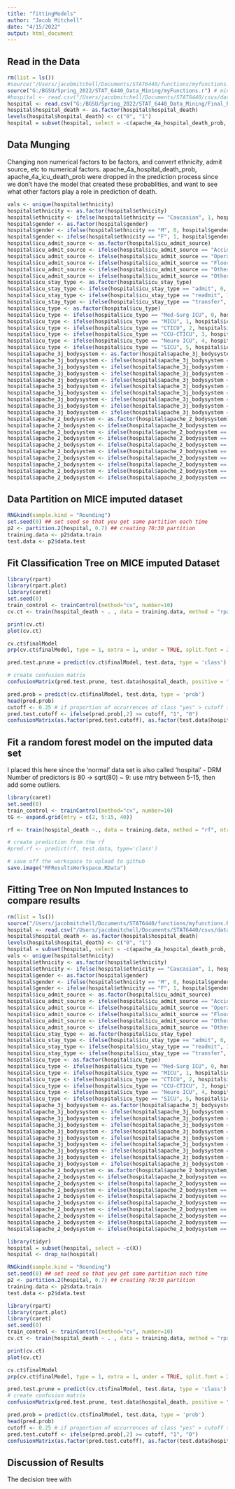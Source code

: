 ```yaml
---
title: "fittingModels"
author: "Jacob Mitchell"
date: "4/15/2022"
output: html_document
---
```

## Read in the Data

```r
rm(list = ls())
#source("/Users/jacobmitchell/Documents/STAT6440/functions/myfunctions.R")
source("G:/BGSU/Spring_2022/STAT_6440_Data_Mining/myFunctions.r") # mine: DRM
#hospital <- read.csv("/Users/jacobmitchell/Documents/STAT6440/csvs/dataset_mice_output.csv")
hospital <- read.csv("G:/BGSU/Spring_2022/STAT_6440_Data_Mining/Final_Project/archive/dataset_mice_output.csv") # mine: DRM
hospital$hospital_death <- as.factor(hospital$hospital_death)
levels(hospital$hospital_death) <- c("0", "1")
hospital = subset(hospital, select = -c(apache_4a_hospital_death_prob, apache_4a_icu_death_prob, X))
```
## Data Munging
Changing non numerical factors to be factors, and convert ethnicity, admit source, etc to numerical factors. 
apache_4a_hospital_death_prob, apache_4a_icu_death_prob were dropped in the prediction process since we don't have the model that created these probablities, and want to see what other factors play a role in prediction of death.
```r
vals <- unique(hospital$ethnicity)
hospital$ethnicity <- as.factor(hospital$ethnicity)
hospital$ethnicity <- ifelse(hospital$ethnicity == "Caucasian", 1, hospital$ethnicity)
hospital$gender <- as.factor(hospital$gender)
hospital$gender <- ifelse(hospital$ethnicity == "M", 0, hospital$gender)
hospital$gender <- ifelse(hospital$ethnicity == "F", 1, hospital$gender)
hospital$icu_admit_source <- as.factor(hospital$icu_admit_source)
hospital$icu_admit_source <- ifelse(hospital$icu_admit_source == "Accident & Emergency", 0, hospital$icu_admit_source)
hospital$icu_admit_source <- ifelse(hospital$icu_admit_source == "Operating Room / Recovery", 1, hospital$icu_admit_source)
hospital$icu_admit_source <- ifelse(hospital$icu_admit_source == "Floor", 2, hospital$icu_admit_source)
hospital$icu_admit_source <- ifelse(hospital$icu_admit_source == "Other Hospital", 3, hospital$icu_admit_source)
hospital$icu_admit_source <- ifelse(hospital$icu_admit_source == "Other ICU", 4, hospital$icu_admit_source)
hospital$icu_stay_type <- as.factor(hospital$icu_stay_type)
hospital$icu_stay_type <- ifelse(hospital$icu_stay_type == "admit", 0, hospital$icu_stay_type)
hospital$icu_stay_type <- ifelse(hospital$icu_stay_type == "readmit", 1, hospital$icu_stay_type)
hospital$icu_stay_type <- ifelse(hospital$icu_stay_type == "transfer", 2, hospital$icu_stay_type)
hospital$icu_type <- as.factor(hospital$icu_type)
hospital$icu_type <- ifelse(hospital$icu_type == "Med-Surg ICU", 0, hospital$icu_type)
hospital$icu_type <- ifelse(hospital$icu_type == "MICU", 1, hospital$icu_type)
hospital$icu_type <- ifelse(hospital$icu_type == "CTICU", 2, hospital$icu_type)
hospital$icu_type <- ifelse(hospital$icu_type == "CCU-CTICU", 3, hospital$icu_type)
hospital$icu_type <- ifelse(hospital$icu_type == "Neuro ICU", 4, hospital$icu_type)
hospital$icu_type <- ifelse(hospital$icu_type == "SICU", 5, hospital$icu_type)
hospital$apache_3j_bodysystem <- as.factor(hospital$apache_3j_bodysystem)
hospital$apache_3j_bodysystem <- ifelse(hospital$apache_3j_bodysystem == "Cardiovascular", 0, hospital$apache_3j_bodysystem)
hospital$apache_3j_bodysystem <- ifelse(hospital$apache_3j_bodysystem == "Metabolic", 1, hospital$apache_3j_bodysystem)
hospital$apache_3j_bodysystem <- ifelse(hospital$apache_3j_bodysystem == "Nuerological", 2, hospital$apache_3j_bodysystem)
hospital$apache_3j_bodysystem <- ifelse(hospital$apache_3j_bodysystem == "Gastrointestinal", 3, hospital$apache_3j_bodysystem)
hospital$apache_3j_bodysystem <- ifelse(hospital$apache_3j_bodysystem == "Metabolic", 4, hospital$apache_3j_bodysystem)
hospital$apache_3j_bodysystem <- ifelse(hospital$apache_3j_bodysystem == "Musculoskeletal/Skin", 5, hospital$apache_3j_bodysystem)
hospital$apache_3j_bodysystem <- ifelse(hospital$apache_3j_bodysystem == "Respiratory", 6, hospital$apache_3j_bodysystem)
hospital$apache_3j_bodysystem <- ifelse(hospital$apache_3j_bodysystem == "Trauma", 7, hospital$apache_3j_bodysystem)
hospital$apache_3j_bodysystem <- ifelse(hospital$apache_3j_bodysystem == "Genitourinary", 8, hospital$apache_3j_bodysystem)
hospital$apache_2_bodysystem <- as.factor(hospital$apache_2_bodysystem)
hospital$apache_2_bodysystem <- ifelse(hospital$apache_2_bodysystem == "Cardiovascular", 0, hospital$apache_2_bodysystem)
hospital$apache_2_bodysystem <- ifelse(hospital$apache_2_bodysystem == "Metabolic", 1, hospital$apache_2_bodysystem)
hospital$apache_2_bodysystem <- ifelse(hospital$apache_2_bodysystem == "Nuerological", 2, hospital$apache_2_bodysystem)
hospital$apache_2_bodysystem <- ifelse(hospital$apache_2_bodysystem == "Gastrointestinal", 3, hospital$apache_2_bodysystem)
hospital$apache_2_bodysystem <- ifelse(hospital$apache_2_bodysystem == "Metabolic", 4, hospital$apache_2_bodysystem)
hospital$apache_2_bodysystem <- ifelse(hospital$apache_2_bodysystem == "Musculoskeletal/Skin", 5, hospital$apache_2_bodysystem)
hospital$apache_2_bodysystem <- ifelse(hospital$apache_2_bodysystem == "Respiratory", 6, hospital$apache_2_bodysystem)
hospital$apache_2_bodysystem <- ifelse(hospital$apache_2_bodysystem == "Trauma", 7, hospital$apache_2_bodysystem)
hospital$apache_2_bodysystem <- ifelse(hospital$apache_2_bodysystem == "Genitourinary", 8, hospital$apache_2_bodysystem)
```
## Data Partition on MICE imputed dataset

```r
RNGkind(sample.kind = "Rounding")
set.seed(0) ## set seed so that you get same partition each time
p2 <- partition.2(hospital, 0.7) ## creating 70:30 partition
training.data <- p2$data.train
test.data <- p2$data.test
```

## Fit Classification Tree on MICE imputed Dataset

```r
library(rpart)
library(rpart.plot)
library(caret)
set.seed(0)
train_control <- trainControl(method="cv", number=10)
cv.ct <- train(hospital_death ~ . , data = training.data, method = "rpart",trControl = train_control, tuneLength = 10,metric="Kappa")
```

```r
print(cv.ct)
plot(cv.ct)
```

```r
cv.ct$finalModel
prp(cv.ct$finalModel, type = 1, extra = 1, under = TRUE, split.font = 2, varlen = -10)
```

```r

pred.test.prune = predict(cv.ct$finalModel, test.data, type = 'class')

# create confusion matrix
confusionMatrix(pred.test.prune, test.data$hospital_death, positive = "1")
```
```r
pred.prob = predict(cv.ct$finalModel, test.data, type = 'prob')
head(pred.prob)
cutoff <- 0.25 # if proportion of occurrences of class "yes" > cutoff then predicted label = "yes"
pred.test.cutoff <- ifelse(pred.prob[,2] >= cutoff, "1", "0")
confusionMatrix(as.factor(pred.test.cutoff), as.factor(test.data$hospital_death), positive = "1")
```

## Fit a random forest model on the imputed data set
I placed this here since the 'normal' data set is also called 'hospital' - DRM
Number of predictors is 80 -> sqrt(80) ~ 9: use mtry between 5-15, then add some outliers.

```r
library(caret)
set.seed(0)
train_control <- trainControl(method="cv", number=10)
tG <- expand.grid(mtry = c(2, 5:15, 40))

rf <- train(hospital_death ~., data = training.data, method = "rf", ntree = 150, trControl = train_control, tuneGrid = tG)

# create prediction from the rf
#pred.rf <- predict(rf, test.data, type='class')

# save off the workspace to upload to github
save.image("RFResultsWorkspace.RData")


```



## Fitting Tree on Non Imputed Instances to compare results

```r
rm(list = ls())
source("/Users/jacobmitchell/Documents/STAT6440/functions/myfunctions.R")
hospital <- read.csv("/Users/jacobmitchell/Documents/STAT6440/csvs/dataset.csv")
hospital$hospital_death <- as.factor(hospital$hospital_death)
levels(hospital$hospital_death) <- c("0", "1")
hospital = subset(hospital, select = -c(apache_4a_hospital_death_prob, apache_4a_icu_death_prob))
vals <- unique(hospital$ethnicity)
hospital$ethnicity <- as.factor(hospital$ethnicity)
hospital$ethnicity <- ifelse(hospital$ethnicity == "Caucasian", 1, hospital$ethnicity)
hospital$gender <- as.factor(hospital$gender)
hospital$gender <- ifelse(hospital$ethnicity == "M", 0, hospital$gender)
hospital$gender <- ifelse(hospital$ethnicity == "F", 1, hospital$gender)
hospital$icu_admit_source <- as.factor(hospital$icu_admit_source)
hospital$icu_admit_source <- ifelse(hospital$icu_admit_source == "Accident & Emergency", 0, hospital$icu_admit_source)
hospital$icu_admit_source <- ifelse(hospital$icu_admit_source == "Operating Room / Recovery", 1, hospital$icu_admit_source)
hospital$icu_admit_source <- ifelse(hospital$icu_admit_source == "Floor", 2, hospital$icu_admit_source)
hospital$icu_admit_source <- ifelse(hospital$icu_admit_source == "Other Hospital", 3, hospital$icu_admit_source)
hospital$icu_admit_source <- ifelse(hospital$icu_admit_source == "Other ICU", 4, hospital$icu_admit_source)
hospital$icu_stay_type <- as.factor(hospital$icu_stay_type)
hospital$icu_stay_type <- ifelse(hospital$icu_stay_type == "admit", 0, hospital$icu_stay_type)
hospital$icu_stay_type <- ifelse(hospital$icu_stay_type == "readmit", 1, hospital$icu_stay_type)
hospital$icu_stay_type <- ifelse(hospital$icu_stay_type == "transfer", 2, hospital$icu_stay_type)
hospital$icu_type <- as.factor(hospital$icu_type)
hospital$icu_type <- ifelse(hospital$icu_type == "Med-Surg ICU", 0, hospital$icu_type)
hospital$icu_type <- ifelse(hospital$icu_type == "MICU", 1, hospital$icu_type)
hospital$icu_type <- ifelse(hospital$icu_type == "CTICU", 2, hospital$icu_type)
hospital$icu_type <- ifelse(hospital$icu_type == "CCU-CTICU", 3, hospital$icu_type)
hospital$icu_type <- ifelse(hospital$icu_type == "Neuro ICU", 4, hospital$icu_type)
hospital$icu_type <- ifelse(hospital$icu_type == "SICU", 5, hospital$icu_type)
hospital$apache_3j_bodysystem <- as.factor(hospital$apache_3j_bodysystem)
hospital$apache_3j_bodysystem <- ifelse(hospital$apache_3j_bodysystem == "Cardiovascular", 0, hospital$apache_3j_bodysystem)
hospital$apache_3j_bodysystem <- ifelse(hospital$apache_3j_bodysystem == "Metabolic", 1, hospital$apache_3j_bodysystem)
hospital$apache_3j_bodysystem <- ifelse(hospital$apache_3j_bodysystem == "Nuerological", 2, hospital$apache_3j_bodysystem)
hospital$apache_3j_bodysystem <- ifelse(hospital$apache_3j_bodysystem == "Gastrointestinal", 3, hospital$apache_3j_bodysystem)
hospital$apache_3j_bodysystem <- ifelse(hospital$apache_3j_bodysystem == "Metabolic", 4, hospital$apache_3j_bodysystem)
hospital$apache_3j_bodysystem <- ifelse(hospital$apache_3j_bodysystem == "Musculoskeletal/Skin", 5, hospital$apache_3j_bodysystem)
hospital$apache_3j_bodysystem <- ifelse(hospital$apache_3j_bodysystem == "Respiratory", 6, hospital$apache_3j_bodysystem)
hospital$apache_3j_bodysystem <- ifelse(hospital$apache_3j_bodysystem == "Trauma", 7, hospital$apache_3j_bodysystem)
hospital$apache_3j_bodysystem <- ifelse(hospital$apache_3j_bodysystem == "Genitourinary", 8, hospital$apache_3j_bodysystem)
hospital$apache_2_bodysystem <- as.factor(hospital$apache_2_bodysystem)
hospital$apache_2_bodysystem <- ifelse(hospital$apache_2_bodysystem == "Cardiovascular", 0, hospital$apache_2_bodysystem)
hospital$apache_2_bodysystem <- ifelse(hospital$apache_2_bodysystem == "Metabolic", 1, hospital$apache_2_bodysystem)
hospital$apache_2_bodysystem <- ifelse(hospital$apache_2_bodysystem == "Nuerological", 2, hospital$apache_2_bodysystem)
hospital$apache_2_bodysystem <- ifelse(hospital$apache_2_bodysystem == "Gastrointestinal", 3, hospital$apache_2_bodysystem)
hospital$apache_2_bodysystem <- ifelse(hospital$apache_2_bodysystem == "Metabolic", 4, hospital$apache_2_bodysystem)
hospital$apache_2_bodysystem <- ifelse(hospital$apache_2_bodysystem == "Musculoskeletal/Skin", 5, hospital$apache_2_bodysystem)
hospital$apache_2_bodysystem <- ifelse(hospital$apache_2_bodysystem == "Respiratory", 6, hospital$apache_2_bodysystem)
hospital$apache_2_bodysystem <- ifelse(hospital$apache_2_bodysystem == "Trauma", 7, hospital$apache_2_bodysystem)
hospital$apache_2_bodysystem <- ifelse(hospital$apache_2_bodysystem == "Genitourinary", 8, hospital$apache_2_bodysystem)
```

```r
library(tidyr)
hospital = subset(hospital, select = -c(X))
hospital <- drop_na(hospital)
```

```r
RNGkind(sample.kind = "Rounding")
set.seed(0) ## set seed so that you get same partition each time
p2 <- partition.2(hospital, 0.7) ## creating 70:30 partition
training.data <- p2$data.train
test.data <- p2$data.test
```

```r
library(rpart)
library(rpart.plot)
library(caret)
set.seed(0)
train_control <- trainControl(method="cv", number=10)
cv.ct <- train(hospital_death ~ . , data = training.data, method = "rpart",trControl = train_control, tuneLength = 10,metric="Kappa")
```

```r
print(cv.ct)
plot(cv.ct)
```

```r
cv.ct$finalModel
prp(cv.ct$finalModel, type = 1, extra = 1, under = TRUE, split.font = 2, varlen = -10)
```

```r
pred.test.prune = predict(cv.ct$finalModel, test.data, type = 'class')
# create confusion matrix
confusionMatrix(pred.test.prune, test.data$hospital_death, positive = "1")
```

```r
pred.prob = predict(cv.ct$finalModel, test.data, type = 'prob')
head(pred.prob)
cutoff <- 0.25 # if proportion of occurrences of class "yes" > cutoff then predicted label = "yes"
pred.test.cutoff <- ifelse(pred.prob[,2] >= cutoff, "1", "0")
confusionMatrix(as.factor(pred.test.cutoff), as.factor(test.data$hospital_death), positive = "1")
```
## Discussion of Results
The decision tree with 